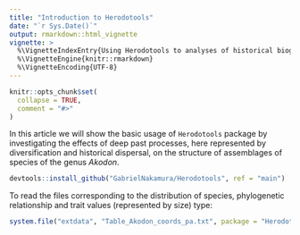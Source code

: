 ```yaml
---
title: "Introduction to Herodotools"
date: "`r Sys.Date()`"
output: rmarkdown::html_vignette
vignette: >
  %\VignetteIndexEntry{Using Herodotools to analyses of historical biogeography}
  %\VignetteEngine{knitr::rmarkdown}
  %\VignetteEncoding{UTF-8}
---
```


```r
knitr::opts_chunk$set(
  collapse = TRUE,
  comment = "#>"
)
```

In this article we will show the basic usage of `Herodotools` package by investigating the effects of deep past processes, here represented by diversification and
    historical dispersal, on the structure of assemblages of species of the genus *Akodon*. 


```r
devtools::install_github("GabrielNakamura/Herodotools", ref = "main")
```

To read the files corresponding to the distribution of species, phylogenetic relationship and trait values (represented by size) type:

```r
system.file("extdata", "Table_Akodon_coords_pa.txt", package = "Herodotools")
```

